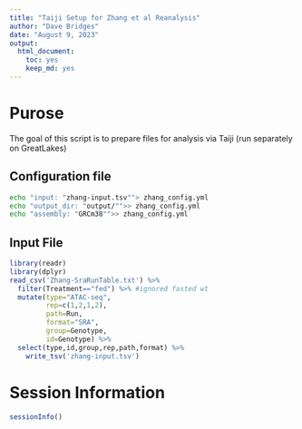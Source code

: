 ```yaml
---
title: "Taiji Setup for Zhang et al Reanalysis"
author: "Dave Bridges"
date: "August 9, 2023"
output:
  html_document:
    toc: yes
    keep_md: yes
---
```


# Purose

The goal of this script is to prepare files for analysis via Taiji (run separately on GreatLakes)

## Configuration file

```sh
echo "input: "zhang-input.tsv""> zhang_config.yml
echo "output_dir: "output/"">> zhang_config.yml
echo "assembly: "GRCm38"">> zhang_config.yml
```

## Input File

```r
library(readr)
library(dplyr)
read_csv('Zhang-SraRunTable.txt') %>%
  filter(Treatment=="fed") %>% #ignored fasted wt
  mutate(type="ATAC-seq",
         rep=c(1,2,1,2),
         path=Run,
         format="SRA",
         group=Genotype,
         id=Genotype) %>%
  select(type,id,group,rep,path,format) %>%
    write_tsv('zhang-input.tsv')
```

# Session Information

```r
sessionInfo()
```
